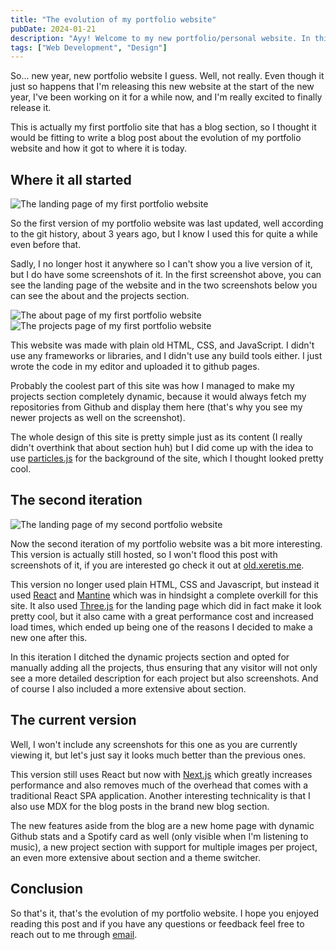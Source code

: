 ```yaml
---
title: "The evolution of my portfolio website"
pubDate: 2024-01-21
description: "Ayy! Welcome to my new portfolio/personal website. In this blog post I'm going to go over the evolution of my portfolio website and how it got to where it is today."
tags: ["Web Development", "Design"]
---
```


So... new year, new portfolio website I guess. Well, not really. Even though it just so happens that I'm releasing this new website at the start of the new year, I've been working on it for a while now, and I'm really excited to finally release it.

This is actually my first portfolio site that has a blog section, so I thought it would be fitting to write a blog post about the evolution of my portfolio website and how it got to where it is today.

## Where it all started

<Image src="/posts/PortfolioV1Landing.png" width={800} height={600} alt="The landing page of my first portfolio website" />

So the first version of my portfolio website was last updated, well according to the git history, about 3 years ago, but I know I used this for quite a while even before that.

Sadly, I no longer host it anywhere so I can't show you a live version of it, but I do have some screenshots of it. In the first screenshot above, you can see the landing page of the website and in the two screenshots below you can see the about and the projects section.

<Image src="/posts/PortfolioV1About.png" width={800} height={600} alt="The about page of my first portfolio website" />

<Image src="/posts/PortfolioV1Projects.png" width={800} height={600} alt="The projects page of my first portfolio website" />

This website was made with plain old HTML, CSS, and JavaScript. I didn't use any frameworks or libraries, and I didn't use any build tools either. I just wrote the code in my editor and uploaded it to github pages.

Probably the coolest part of this site was how I managed to make my projects section completely dynamic, because it would always fetch my repositories from Github and display them here (that's why you see my newer projects as well on the screenshot).

The whole design of this site is pretty simple just as its content (I really didn't overthink that about section huh) but I did come up with the idea to use [particles.js](https://vincentgarreau.com/particles.js/) for the background of the site, which I thought looked pretty cool.

## The second iteration

<Image src="/posts/PortfolioV2Landing.png" width={800} height={600} alt="The landing page of my second portfolio website" />

Now the second iteration of my portfolio website was a bit more interesting. This version is actually still hosted, so I won't flood this post with screenshots of it, if you are interested go check it out at [old.xeretis.me](https://old.xeretis.me).

This version no longer used plain HTML, CSS and Javascript, but instead it used [React](https://react.dev/) and [Mantine](https://mantine.dev) which was in hindsight a complete overkill for this site. It also used [Three.js](https://threejs.org/) for the landing page which did in fact make it look pretty cool, but it also came with a great performance cost and increased load times, which ended up being one of the reasons I decided to make a new one after this.

In this iteration I ditched the dynamic projects section and opted for manually adding all the projects, thus ensuring that any visitor will not only see a more detailed description for each project but also screenshots. And of course I also included a more extensive about section.

## The current version

Well, I won't include any screenshots for this one as you are currently viewing it, but let's just say it looks much better than the previous ones.

This version still uses React but now with [Next.js](https://nextjs.org/) which greatly increases performance and also removes much of the overhead that comes with a traditional React SPA application. Another interesting technicality is that I also use MDX for the blog posts in the brand new blog section.

The new features aside from the blog are a new home page with dynamic Github stats and a Spotify card as well (only visible when I'm listening to music), a new project section with support for multiple images per project, an even more extensive about section and a theme switcher.

## Conclusion

So that's it, that's the evolution of my portfolio website. I hope you enjoyed reading this post and if you have any questions or feedback feel free to reach out to me through [email](mailto:ocskon@gmail.com).

